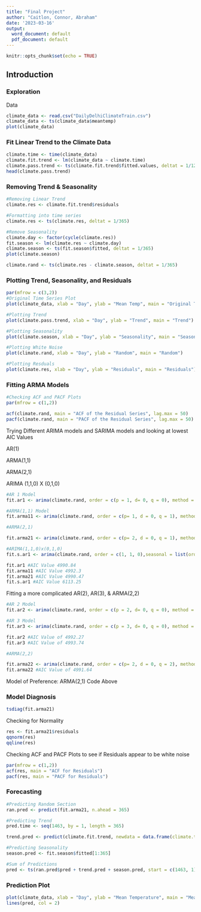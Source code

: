 ```yaml
---
title: "Final Project"
author: "Caitlon, Connor, Abraham"
date: '2023-03-16'
output:
  word_document: default
  pdf_document: default
---
```


```r
knitr::opts_chunk$set(echo = TRUE)
```

## Introduction

### Exploration

Data

```r
climate_data <- read.csv("DailyDelhiClimateTrain.csv")
climate_data <- ts(climate_data$meantemp)
plot(climate_data)
```

### Fit Linear Trend to the Climate Data

```r
climate.time <- time(climate_data)
climate.fit.trend <- lm(climate_data ~ climate.time)
climate.pass.trend <- ts(climate.fit.trend$fitted.values, deltat = 1/12)
head(climate.pass.trend)
```

### Removing Trend & Seasonality

```r
#Removing Linear Trend
climate.res <- climate.fit.trend$residuals

#Formatting into time series
climate.res <- ts(climate.res, deltat = 1/365)

#Remove Seasonality
climate.day <- factor(cycle(climate.res))
fit.season <- lm(climate.res ~ climate.day)
climate.season <- ts(fit.season$fitted, deltat = 1/365)
plot(climate.season)

climate.rand <- ts(climate.res - climate.season, deltat = 1/365)
```

### Plotting Trend, Seasonality, and Residuals

```r
par(mfrow = c(3,2))
#Original Time Series Plot
plot(climate_data, xlab = "Day", ylab = "Mean Temp", main = "Original Time Series")

#Plotting Trend
plot(climate.pass.trend, xlab = "Day", ylab = "Trend", main = "Trend")

#Plotting Seasonality
plot(climate.season, xlab = "Day", ylab = "Seasonality", main = "Seasonality")

#Plotting White Noise
plot(climate.rand, xlab = "Day", ylab = "Random", main = "Random")

#Plotting Resduals
plot(climate.res, xlab = "Day", ylab = "Residuals", main = "Residuals")
```

### Fitting ARMA Models

```r
#Checking ACF and PACF Plots
par(mfrow = c(1,2))

acf(climate.rand, main = "ACF of the Residual Series", lag.max = 50)
pacf(climate.rand, main = "PACF of the Residual Series", lag.max = 50)
```

Trying Different ARIMA models and SARIMA models and looking at lowest AIC Values

AR(1)

ARMA(1,1)

ARMA(2,1)

ARIMA (1,1,0) X (0,1,0)

```r
#AR 1 Model
fit.ar1 <- arima(climate.rand, order = c(p = 1, d= 0, q = 0), method = "ML", include.mean = F)

#ARMA(1,1) Model
fit.arma11 <- arima(climate.rand, order = c(p= 1, d = 0, q = 1), method = "ML", include.mean = F)

#ARMA(2,1)

fit.arma21 <- arima(climate.rand, order = c(p= 2, d = 0, q = 1), method = "ML", include.mean = F)

#ARIMA(1,1,0)x(0,1,0)
fit.s.ar1 <- arima(climate.rand, order = c(1, 1, 0),seasonal = list(order = c(0, 1, 0), period = 12))

fit.ar1 #AIC Value 4990.84
fit.arma11 #AIC Value 4992.3
fit.arma21 #AIC Value 4990.47
fit.s.ar1 #AIC Value 6113.25
```

Fitting a more complicated AR(2), AR(3), & ARMA(2,2)

```r
#AR 2 Model
fit.ar2 <- arima(climate.rand, order = c(p = 2, d= 0, q = 0), method = "ML", include.mean = F)

#AR 3 Model
fit.ar3 <- arima(climate.rand, order = c(p = 3, d= 0, q = 0), method = "ML", include.mean = F)

fit.ar2 #AIC Value of 4992.27
fit.ar3 #AIC Value of 4993.74

#ARMA(2,2)

fit.arma22 <- arima(climate.rand, order = c(p= 2, d = 0, q = 2), method = "ML", include.mean = F)
fit.arma22 #AIC Value of 4991.64
```

Model of Preference: ARMA(2,1) Code Above

### Model Diagnosis

```r
tsdiag(fit.arma21)
```

Checking for Normality

```r
res <- fit.arma21$residuals
qqnorm(res)
qqline(res)
```

Checking ACF and PACF Plots to see if Residuals appear to be white noise

```r
par(mfrow = c(1,2))
acf(res, main = "ACF for Residuals")
pacf(res, main = "PACF for Residuals")
```

### Forecasting

```r
#Predicting Random Section
ran.pred <- predict(fit.arma21, n.ahead = 365)

#Predicting Trend
pred.time <- seq(1463, by = 1, length = 365)

trend.pred <- predict(climate.fit.trend, newdata = data.frame(climate.time = pred.time))

#Predicting Seasonality
season.pred <- fit.season$fitted[1:365]

#Sum of Predictions 
pred <- ts(ran.pred$pred + trend.pred + season.pred, start = c(1463, 1), deltat = 1)
```

### Prediction Plot

```r
plot(climate_data, xlab = "Day", ylab = "Mean Temperature", main = "Mean Temperature in Delhi from 01/2013 - 04/2018", xlim = c(0, 1800), ylim =c(10, 40))
lines(pred, col = 2)

```

